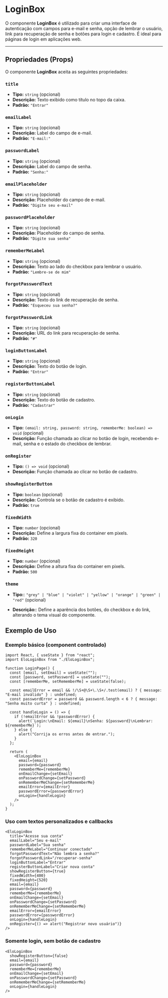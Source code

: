 
# LoginBox

O componente **LoginBox** é utilizado para criar uma interface de autenticação com campos para e-mail e senha, opção de lembrar o usuário, link para recuperação de senha e botões para login e cadastro. É ideal para páginas de login em aplicações web.

----------

## Propriedades (Props)

O componente **LoginBox** aceita as seguintes propriedades:

### `title`

- **Tipo:** `string` (opcional)  
- **Descrição:** Texto exibido como título no topo da caixa.  
- **Padrão:** `"Entrar"`

### `emailLabel`

- **Tipo:** `string` (opcional)  
- **Descrição:** Label do campo de e-mail.  
- **Padrão:** `"E-mail:"`

### `passwordLabel`

- **Tipo:** `string` (opcional)  
- **Descrição:** Label do campo de senha.  
- **Padrão:** `"Senha:"`

### `emailPlaceholder`

- **Tipo:** `string` (opcional)  
- **Descrição:** Placeholder do campo de e-mail.  
- **Padrão:** `"Digite seu e-mail"`

### `passwordPlaceholder`

- **Tipo:** `string` (opcional)  
- **Descrição:** Placeholder do campo de senha.  
- **Padrão:** `"Digite sua senha"`

### `rememberMeLabel`

- **Tipo:** `string` (opcional)  
- **Descrição:** Texto ao lado do checkbox para lembrar o usuário.  
- **Padrão:** `"Lembre-se de mim"`

### `forgotPasswordText`

- **Tipo:** `string` (opcional)  
- **Descrição:** Texto do link de recuperação de senha.  
- **Padrão:** `"Esqueceu sua senha?"`

### `forgotPasswordLink`

- **Tipo:** `string` (opcional)  
- **Descrição:** URL do link para recuperação de senha.  
- **Padrão:** `"#"`

### `loginButtonLabel`

- **Tipo:** `string` (opcional)  
- **Descrição:** Texto do botão de login.  
- **Padrão:** `"Entrar"`

### `registerButtonLabel`

- **Tipo:** `string` (opcional)  
- **Descrição:** Texto do botão de cadastro.  
- **Padrão:** `"Cadastrar"`

### `onLogin`

- **Tipo:** `(email: string, password: string, rememberMe: boolean) => void` (opcional)  
- **Descrição:** Função chamada ao clicar no botão de login, recebendo e-mail, senha e o estado do checkbox de lembrar.

### `onRegister`

- **Tipo:** `() => void` (opcional)  
- **Descrição:** Função chamada ao clicar no botão de cadastro.

### `showRegisterButton`

- **Tipo:** `boolean` (opcional)  
- **Descrição:** Controla se o botão de cadastro é exibido.  
- **Padrão:** `true`

### `fixedWidth`

- **Tipo:** `number` (opcional)  
- **Descrição:** Define a largura fixa do container em pixels.  
- **Padrão:** `320`

### `fixedHeight`

- **Tipo:** `number` (opcional)  
- **Descrição:** Define a altura fixa do container em pixels.  
- **Padrão:** `500`

### `theme`
- **Tipo:**: `"grey" | "blue" | "violet" | "yellow" | "orange" | "green" | "red"` (opcional)

- **Descrição:**: Define a aparência dos botões, do checkbox e do link, alterando o tema visual do componente.

## Exemplo de Uso

### Exemplo básico (component controlado)

```tsx
import React, { useState } from "react";
import EloLoginBox from "./EloLoginBox";

function LoginPage() {
  const [email, setEmail] = useState("");
  const [password, setPassword] = useState("");
  const [rememberMe, setRememberMe] = useState(false);

  const emailError = email && !/\S+@\S+\.\S+/.test(email) ? { message: "E-mail inválido" } : undefined;
  const passwordError = password && password.length < 6 ? { message: "Senha muito curta" } : undefined;

  const handleLogin = () => {
    if (!emailError && !passwordError) {
      alert(`Login:\nEmail: ${email}\nSenha: ${password}\nLembrar: ${rememberMe}`);
    } else {
      alert("Corrija os erros antes de entrar.");
    }
  };

  return (
    <EloLoginBox
      email={email}
      password={password}
      rememberMe={rememberMe}
      onEmailChange={setEmail}
      onPasswordChange={setPassword}
      onRememberMeChange={setRememberMe}
      emailError={emailError}
      passwordError={passwordError}
      onLogin={handleLogin}
    />
  );
}
```

### Uso com textos personalizados e callbacks

```tsx
<EloLoginBox
  title="Acesse sua conta"
  emailLabel="Seu e-mail"
  passwordLabel="Sua senha"
  rememberMeLabel="Continuar conectado"
  forgotPasswordText="Não lembra a senha?"
  forgotPasswordLink="/recuperar-senha"
  loginButtonLabel="Entrar"
  registerButtonLabel="Criar nova conta"
  showRegisterButton={true}
  fixedWidth={400}
  fixedHeight={520}
  email={email}
  password={password}
  rememberMe={rememberMe}
  onEmailChange={setEmail}
  onPasswordChange={setPassword}
  onRememberMeChange={setRememberMe}
  emailError={emailError}
  passwordError={passwordError}
  onLogin={handleLogin}
  onRegister={() => alert("Registrar novo usuário")}
/>
```

### Somente login, sem botão de cadastro

```tsx
<EloLoginBox
  showRegisterButton={false}
  email={email}
  password={password}
  rememberMe={rememberMe}
  onEmailChange={setEmail}
  onPasswordChange={setPassword}
  onRememberMeChange={setRememberMe}
  onLogin={handleLogin}
/>
```
